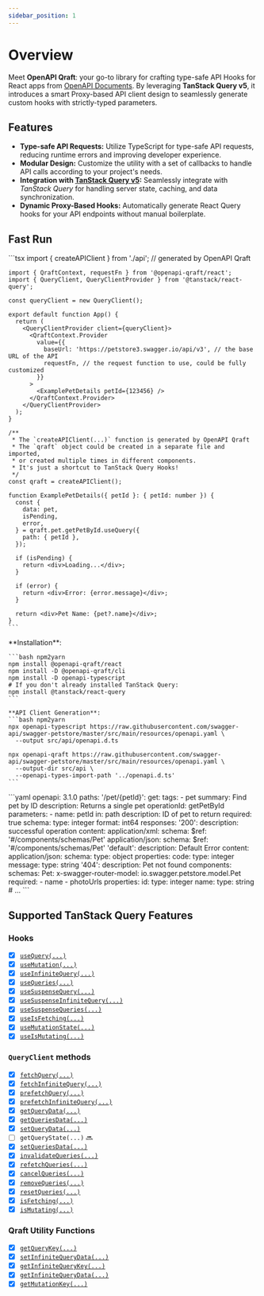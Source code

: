 ```yaml
---
sidebar_position: 1
---
```



# Overview

Meet **OpenAPI Qraft**: your go-to library for crafting type-safe API Hooks for React apps from
[OpenAPI Documents](https://learn.openapis.org/).
By leveraging **TanStack Query v5**, it introduces a smart Proxy-based API client design to seamlessly generate custom
hooks with strictly-typed parameters.

## Features

- **Type-safe API Requests:** Utilize TypeScript for type-safe API requests, reducing runtime errors and improving
  developer experience.
- **Modular Design:** Customize the utility with a set of callbacks to handle API calls according to your project's
  needs.
- **Integration with [TanStack Query v5](https://tanstack.com/query/v5):** Seamlessly integrate with _TanStack Query_
  for handling server state, caching, and data synchronization.
- **Dynamic Proxy-Based Hooks:** Automatically generate React Query hooks for your API endpoints without manual
  boilerplate.

## Fast Run

<Tabs>
  <TabItem value="react" label="React" default>
    ```tsx
    import { createAPIClient } from './api'; // generated by OpenAPI Qraft

    import { QraftContext, requestFn } from '@openapi-qraft/react';
    import { QueryClient, QueryClientProvider } from '@tanstack/react-query';

    const queryClient = new QueryClient();

    export default function App() {
      return (
        <QueryClientProvider client={queryClient}>
          <QraftContext.Provider
            value={{
              baseUrl: 'https://petstore3.swagger.io/api/v3', // the base URL of the API
              requestFn, // the request function to use, could be fully customized
            }}
          >
            <ExamplePetDetails petId={123456} />
          </QraftContext.Provider>
        </QueryClientProvider>
      );
    }

    /**
     * The `createAPIClient(...)` function is generated by OpenAPI Qraft
     * The `qraft` object could be created in a separate file and imported,
     * or created multiple times in different components.
     * It's just a shortcut to TanStack Query Hooks!
     */
    const qraft = createAPIClient();

    function ExamplePetDetails({ petId }: { petId: number }) {
      const {
        data: pet,
        isPending,
        error,
      } = qraft.pet.getPetById.useQuery({
        path: { petId },
      });

      if (isPending) {
        return <div>Loading...</div>;
      }

      if (error) {
        return <div>Error: {error.message}</div>;
      }

      return <div>Pet Name: {pet?.name}</div>;
    }
    ```
  </TabItem>
  <TabItem value="setup" label="Setup">
    **Installation**:

    ```bash npm2yarn
    npm install @openapi-qraft/react
    npm install -D @openapi-qraft/cli
    npm install -D openapi-typescript
    # If you don't already installed TanStack Query:
    npm install @tanstack/react-query
    ```

    **API Client Generation**:
    ```bash npm2yarn
    npx openapi-typescript https://raw.githubusercontent.com/swagger-api/swagger-petstore/master/src/main/resources/openapi.yaml \
      --output src/api/openapi.d.ts

    npx openapi-qraft https://raw.githubusercontent.com/swagger-api/swagger-petstore/master/src/main/resources/openapi.yaml \
      --output-dir src/api \
      --openapi-types-import-path '../openapi.d.ts'
    ```
  </TabItem>
  <TabItem value="openapi" label="OpenAPI Document">
    ```yaml
    openapi: 3.1.0
    paths:
      '/pet/{petId}':
        get:
          tags:
            - pet
          summary: Find pet by ID
          description: Returns a single pet
          operationId: getPetById
          parameters:
            - name: petId
              in: path
              description: ID of pet to return
              required: true
              schema:
                type: integer
                format: int64
          responses:
            '200':
              description: successful operation
              content:
                application/xml:
                  schema:
                    $ref: '#/components/schemas/Pet'
                application/json:
                  schema:
                    $ref: '#/components/schemas/Pet'
            'default':
              description: Default Error
              content:
                application/json:
                  schema:
                    type: object
                    properties:
                      code:
                        type: integer
                      message:
                        type: string
            '404':
              description: Pet not found
    components:
      schemas:
        Pet:
          x-swagger-router-model: io.swagger.petstore.model.Pet
          required:
            - name
            - photoUrls
          properties:
            id:
              type: integer
            name:
              type: string
          # ...
    ```
  </TabItem>
</Tabs>

## Supported TanStack Query Features

### Hooks

- [x] [`useQuery(...)`](/hooks/useQuery.mdx)
- [x] [`useMutation(...)`](/hooks/useMutation.mdx)
- [x] [`useInfiniteQuery(...)`](/hooks/useInfiniteQuery.mdx)
- [x] [`useQueries(...)`](/hooks/useQueries.mdx)
- [x] [`useSuspenseQuery(...)`](/hooks/useSuspenseQuery.mdx)
- [x] [`useSuspenseInfiniteQuery(...)`](/hooks/useSuspenseInfiniteQuery.mdx)
- [x] [`useSuspenseQueries(...)`](/hooks/useSuspenseQueries.mdx)
- [x] [`useIsFetching(...)`](/hooks/useIsFetching.mdx)
- [x] [`useMutationState(...)`](/hooks/useMutationState.mdx)
- [x] [`useIsMutating(...)`](/hooks/useIsMutating.mdx)

### `QueryClient` methods

- [x] [`fetchQuery(...)`](/query-client/fetchQuery.mdx)
- [x] [`fetchInfiniteQuery(...)`](/query-client/fetchInfiniteQuery.mdx)
- [x] [`prefetchQuery(...)`](/query-client/prefetchQuery.mdx)
- [x] [`prefetchInfiniteQuery(...)`](/query-client/prefetchInfiniteQuery.mdx)
- [x] [`getQueryData(...)`](/query-client/getQueryData.mdx)
- [x] [`getQueriesData(...)`](/query-client/getQueriesData.mdx)
- [x] [`setQueryData(...)`](/query-client/setQueryData.mdx)
- [ ] `getQueryState(...)` 🔜
- [x] [`setQueriesData(...)`](/query-client/setQueriesData.mdx)
- [x] [`invalidateQueries(...)`](/query-client/invalidateQueries.mdx)
- [x] [`refetchQueries(...)`](/query-client/refetchQueries.mdx)
- [x] [`cancelQueries(...)`](/query-client/cancelQueries.mdx)
- [x] [`removeQueries(...)`](/query-client/removeQueries.mdx)
- [x] [`resetQueries(...)`](/query-client/resetQueries.mdx)
- [x] [`isFetching(...)`](/query-client/isFetching.mdx)
- [x] [`isMutating(...)`](/query-client/isMutating.mdx)

### Qraft Utility Functions

- [x] [`getQueryKey(...)`](/query-client/getQueryKey.mdx)
- [x] [`setInfiniteQueryData(...)`](/query-client/setInfiniteQueryData.mdx)
- [x] [`getInfiniteQueryKey(...)`](/query-client/getInfiniteQueryKey.mdx)
- [x] [`getInfiniteQueryData(...)`](/query-client/getInfiniteQueryData.mdx)
- [x] [`getMutationKey(...)`](/query-client/getMutationKey.mdx)
